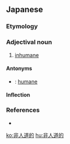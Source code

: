 ==Japanese==
{{ja-kanjitab|ひ|じん|どう|てき|yomi=on}}

===Etymology===
{{prefix|非|人道的|lang=ja|t1=in-|t2=humane|sort=しんどうてき'}}

===Adjectival noun===
{{ja-adj|infl=na|ひじんどうてき}}

# [[inhumane]]

====Antonyms====
* {{ja-r|人道的|じんどうてき}}: [[humane]]

====Inflection====
{{ja-na|ひじんどうてき}}

===References===
* {{R:Kojien}}

[[ko:非人道的]]
[[hu:非人道的]]